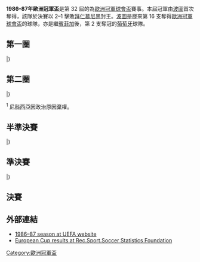 {{NoteTA
|G1=football
|G2=uefa
}}
{{Infobox 國際足球賽事賽季
| tourney_name          = 歐洲冠軍盃
| year                  = 1986–87
| image                 = EHStadion040606w.jpg
| size                  = 300px
| caption               = 決賽於[[維也納|維也納]]的[[恩斯特·哈佩爾球場|普拉特球場]]舉行
| edition               = 32
| defending_champ_other = {{flagicon|ROU|1965}} [[布加勒斯特星足球俱樂部|布加勒斯特星隊]]
| dates                 = 1986年9月17日–1987年5月27日
| num_teams             = 31 隊
| associations          = 31
| champion_other        = {{flagicon|POR}} [[波爾圖足球俱樂部|波圖]]
| count                 = 1
| second_other          = {{flagicon|FRG}} [[拜仁慕尼黑足球俱樂部|拜仁慕尼黑]]
| matches               = 57
| goals                 = 163
| attendance            = 
| top_scorer            = {{flagicon|YUG}} {{link-en|施維高域|Borislav Cvetković}}（7 球）
| player                = 
| prevseason            = [[1985–86年歐洲冠軍盃|1985–86]]
| nextseason            = [[1987–88年歐洲冠軍盃|1987–88]]
}}

'''1986–87年歐洲冠軍盃'''是第 32 屆的為[[歐洲冠軍聯賽|歐洲冠軍球會盃]]賽事。本屆冠軍由[[波爾圖足球俱樂部|波圖]]首次奪得，該隊於決賽以 2–1 擊敗[[拜仁慕尼黑足球俱樂部|拜仁慕尼黑]]封王。[[波爾圖足球俱樂部|波圖]]是歷來第 16 支奪得[[歐洲冠軍聯賽|歐洲冠軍球會盃]]的球隊，亦是繼[[里斯本與本菲卡體育俱樂部|賓菲加]]後，第 2 支奪冠的[[葡萄牙|葡萄牙]]球隊。

== 第一圈 ==
{{TwoLegStart}}
{{TwoLegResult|[[巴黎聖日耳曼足球俱樂部|巴黎聖日耳門]]|FRA|2–3|'''[[維卡瓦斯足球會|維卡瓦斯]]'''|TCH|2–2|0–1}}
{{TwoLegResult|'''[[波爾圖足球俱樂部|波圖]]'''|POR|10–0|[[拉巴特阿積士足球會|拉巴特阿積士]]|MLT|9–0|1–0}}
{{TwoLegResult|'''[[邦比足球會|邦比]]'''|DEN|6–3|[[布達佩斯捍衛者足球俱樂部|漢維特]]|HUN|var2=1957|4–1|2–2}}
{{TwoLegResult|[[奧爾格里特足球俱樂部|奧基迪]]|SWE|3–7|'''[[柏林戴拿模足球會|柏林戴拿模]]'''|GDR|2–3|1–4}}
{{TwoLegResult|'''[[貝西克塔斯體操俱樂部|比錫達斯]]'''|TUR|3–0|[[地拉那戴拿模體育會|地拉那戴拿模]]|ALB|var2=1946|2–0|1–0}}
{{TwoLegResult|'''[[尼科西亞希臘人競技足球俱樂部|尼科西亞]]'''|CYP|3–3{{agr}}|[[HJK赫爾辛基|赫爾辛基]]|FIN|1–0|2–3}}
{{TwoLegResult|[[沙姆洛克流浪足球俱樂部|沙姆洛克流浪]]|IRL|0–3|'''[[凱爾特人足球俱樂部|些路迪]]'''|SCO|0–1|0–2}}
{{TwoLegResult|[[舊扎戈拉貝羅足球俱樂部|比羅]]|BUL|var1=1971|1–3|'''[[基輔迪納摩足球俱樂部|基輔戴拿模]]'''|URS|1–1|0–2}}
{{TwoLegResult|[[PSV燕豪芬|PSV燕豪芬]]|NED|0–2|'''[[拜仁慕尼黑足球俱樂部|拜仁慕尼黑]]'''|FRG|0–2|0–0}}
{{TwoLegResult|[[貝根阿弗尼爾足球會|貝根阿弗尼爾]]|LUX|0–6|'''[[奧地利維也納足球會|奧地利維也納]]'''|AUT|0–3|0–3}}
{{TwoLegResult|'''[[皇家安德列治體育會|安德列治]]'''|BEL|3–1|[[戈爾尼克扎布熱|薩比利斯]]|POL|2–0|1–1}}
{{TwoLegResult|'''[[布加勒斯特星足球俱樂部|布加勒斯特星隊]]'''|ROU|var1=1965|輪空|–||–|–}}
{{TwoLegResult|'''[[洛辛堡足球會|洛辛堡]]'''|NOR|2–1|[[連菲特足球俱樂部|連菲特]]|NIR|1–0|1–1}}
{{TwoLegResult|'''[[貝爾格萊德紅星足球俱樂部|貝爾格萊德紅星]]'''|YUG|4–2|[[帕納辛奈科斯足球俱樂部|彭拿典奈高斯]]|GRE|3–0|1–2}}
{{TwoLegResult|[[伯爾尼年輕人體育俱樂部|年青人]]|SUI|1–5|'''[[皇家馬德里足球俱樂部|皇家馬德里]]'''|ESP|1–0|0–5}}
{{TwoLegResult|'''[[尤文圖斯足球俱樂部|祖雲達斯]]'''|ITA|11–0|[[瓦魯爾足球俱樂部|華路亞]]|ISL|7–0|4–0}}
|}

== 第二圈 ==
{{TwoLegStart}}
{{TwoLegResult|[[維卡瓦斯足球會|維卡瓦斯]]|TCH|1–3|'''[[波爾圖足球俱樂部|波圖]]'''|POR|1–0|0–3}}
{{TwoLegResult|'''[[邦比足球會|邦比]]'''|DEN|3–2|[[柏林戴拿模足球會|柏林戴拿模]]|GDR|2–1|1–1}}
{{TwoLegResult|'''[[貝西克塔斯體操俱樂部|比錫達斯]]'''|TUR|(w/o)<sup>1</sup>|[[尼科西亞希臘人競技足球俱樂部|尼科西亞]]|CYP|–|–}}
{{TwoLegResult|[[凱爾特人足球俱樂部|些路迪]]|SCO|2–4|'''[[基輔迪納摩足球俱樂部|基輔戴拿模]]'''|URS|1–1|1–3}}
{{TwoLegResult|'''[[拜仁慕尼黑足球俱樂部|拜仁慕尼黑]]'''|FRG|3–1|[[奧地利維也納足球會|奧地利維也納]]|AUT|2–0|1–1}}
{{TwoLegResult|'''[[皇家安德列治體育會|安德列治]]'''|BEL|3–1|[[布加勒斯特星足球俱樂部|布加勒斯特星隊]]|ROU|var2=1965|3–0|0–1}}
{{TwoLegResult|[[洛辛堡足球會|洛辛堡]]|NOR|1–7|'''[[貝爾格萊德紅星足球俱樂部|貝爾格萊德紅星]]'''|YUG|0–3|1–4}}
{{TwoLegResult|'''[[皇家馬德里足球俱樂部|皇家馬德里]]'''|ESP|1–1{{pso|3–1}}|[[尤文圖斯足球俱樂部|祖雲達斯]]|ITA|1–0|0–1{{aet}}}}
|}

<sup>1</sup> [[尼科西亞希臘人競技足球俱樂部|尼科西亞]]因政治原因棄權。

== 半準決賽 ==
{{TwoLegStart}}
{{TwoLegResult|'''[[波爾圖足球俱樂部|波圖]]'''|POR|2–1|[[邦比足球會|邦比]]|DEN|1–0|1–1}}
{{TwoLegResult|[[貝西克塔斯體操俱樂部|比錫達斯]]|TUR|0–7|'''[[基輔迪納摩足球俱樂部|基輔戴拿模]]'''|URS|0–5|0–2}}
{{TwoLegResult|'''[[拜仁慕尼黑足球俱樂部|拜仁慕尼黑]]'''|FRG|7–2|[[皇家安德列治體育會|安德列治]]|BEL|5–0|2–2}}
{{TwoLegResult|[[貝爾格萊德紅星足球俱樂部|貝爾格萊德紅星]]|YUG|4–4{{agr}}|'''[[皇家馬德里足球俱樂部|皇家馬德里]]'''|ESP|4–2|0–2}}
|}

== 準決賽 ==
{{TwoLegStart}}
{{TwoLegResult|'''[[波爾圖足球俱樂部|波圖]]'''|POR|4–2|[[基輔迪納摩足球俱樂部|基輔戴拿模]]|URS|2–1|2–1}}
{{TwoLegResult|'''[[拜仁慕尼黑足球俱樂部|拜仁慕尼黑]]'''|FRG|4–2|[[皇家馬德里足球俱樂部|皇家馬德里]]|ESP|4–1|0–1}}
|}

== 決賽 ==
{{main|1987年歐洲冠軍盃決賽}}

{{footballbox
|date = 1987年5月27日
|team1 = [[波爾圖足球俱樂部|波圖]] {{flagicon|POR}}
|score = 2–1
|report = [http://www.uefa.com/uefachampionsleague/season=1986/matches/round=20/match=4145/postmatch/lineups/index.html 報告]
|team2 = {{flagicon|FRG}} [[拜仁慕尼黑足球俱樂部|拜仁慕尼黑]]
|goals1 = 
|goals2 = 
|stadium = [[安斯夏普球場|安斯夏普球場]]，[[維也納|維也納]]
|attendance = 62,000
|referee = Alexis Ponnet（[[比利時足球協會|比利時]]）
}}

== 外部連結 ==
*[http://www.uefa.com/uefachampionsleague/season=1986/matches/all/index.html 1986–87 season at UEFA website]{{Wayback|url=http://www.uefa.com/uefachampionsleague/season=1986/matches/all/index.html |date=20181112102854 }}
*[http://www.rsssf.com/ec/ecomp.html European Cup results at Rec.Sport.Soccer Statistics Foundation]{{Wayback|url=http://www.rsssf.com/ec/ecomp.html |date=20180116045414 }}

{{歐洲冠軍聯賽球季}}
{{國際俱樂部足球}}

[[Category:歐洲冠軍盃|Category:歐洲冠軍盃]]